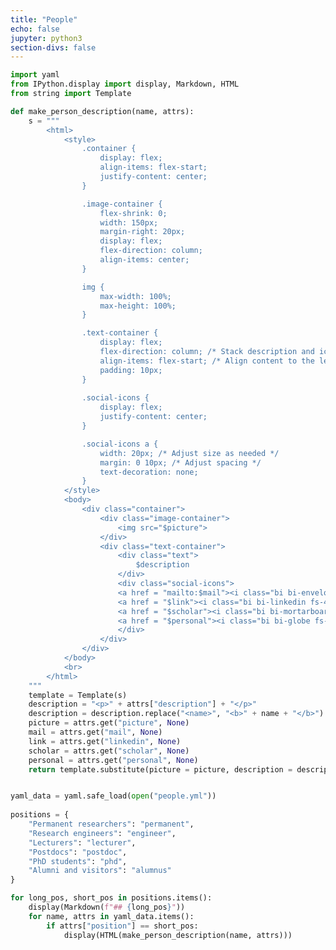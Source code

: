 ```yaml
---
title: "People"
echo: false
jupyter: python3
section-divs: false
---
```


```python
import yaml
from IPython.display import display, Markdown, HTML
from string import Template

def make_person_description(name, attrs):
    s = """
        <html>
            <style>
                .container {
                    display: flex;
                    align-items: flex-start;
                    justify-content: center;
                }

                .image-container {
                    flex-shrink: 0;
                    width: 150px;
                    margin-right: 20px;
                    display: flex;
                    flex-direction: column;
                    align-items: center;
                }

                img {
                    max-width: 100%;
                    max-height: 100%;
                }

                .text-container {
                    display: flex;
                    flex-direction: column; /* Stack description and icons vertically */
                    align-items: flex-start; /* Align content to the left */
                    padding: 10px;
                }
                
                .social-icons {
                    display: flex;
                    justify-content: center;
                }

                .social-icons a {
                    width: 20px; /* Adjust size as needed */
                    margin: 0 10px; /* Adjust spacing */
                    text-decoration: none;
                }
            </style>
            <body>
                <div class="container">
                    <div class="image-container">
                        <img src="$picture">
                    </div>
                    <div class="text-container">
                        <div class="text">
                            $description
                        </div>
                        <div class="social-icons">
                        <a href = "mailto:$mail"><i class="bi bi-envelope-fill fs-4" style="color: red;"></i></a>
                        <a href = "$link"><i class="bi bi-linkedin fs-4"></i></a>
                        <a href = "$scholar"><i class="bi bi-mortarboard-fill fs-4" style="color: green;"></i></a>
                        <a href = "$personal"><i class="bi bi-globe fs-4" style="color: orange;"></i></a>
                        </div>
                    </div>
                </div>
            </body>
            <br>
        </html>
    """
    template = Template(s)
    description = "<p>" + attrs["description"] + "</p>"
    description = description.replace("<name>", "<b>" + name + "</b>") # Add bold name
    picture = attrs.get("picture", None)
    mail = attrs.get("mail", None)
    link = attrs.get("linkedin", None)
    scholar = attrs.get("scholar", None)
    personal = attrs.get("personal", None)
    return template.substitute(picture = picture, description = description, mail = mail, link = link, scholar = scholar, personal = personal)


yaml_data = yaml.safe_load(open("people.yml"))
 
positions = {
    "Permanent researchers": "permanent",
    "Research engineers": "engineer",
    "Lecturers": "lecturer",
    "Postdocs": "postdoc",
    "PhD students": "phd",
    "Alumni and visitors": "alumnus"
}

for long_pos, short_pos in positions.items():
    display(Markdown(f"## {long_pos}"))
    for name, attrs in yaml_data.items():
        if attrs["position"] == short_pos:
            display(HTML(make_person_description(name, attrs)))
```